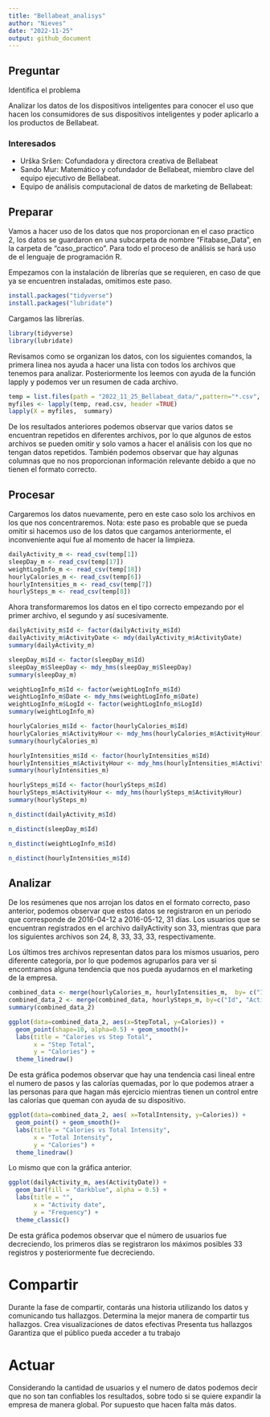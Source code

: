 ```yaml
---
title: "Bellabeat_analisys"
author: "Nieves"
date: "2022-11-25"
output: github_document
---
```


## Preguntar

Identifica el problema

Analizar los datos de los dispositivos inteligentes para conocer el uso que hacen los consumidores de sus dispositivos inteligentes y poder aplicarlo a los productos de Bellabeat.

### Interesados

* Urška Sršen: Cofundadora y directora creativa de Bellabeat
* Sando Mur: Matemático y cofundador de Bellabeat, miembro clave del equipo ejecutivo de Bellabeat.
* Equipo de análisis computacional de datos de marketing de Bellabeat:




##  Preparar

Vamos a hacer uso de los datos que nos proporcionan en el caso practico 2, los datos se guardaron en una subcarpeta de nombre “Fitabase_Data”, en la carpeta de “caso_practico”. Para todo el proceso de análisis se hará uso de el lenguaje de programación R. 

Empezamos con la instalación de librerías que se requieren, en caso de que ya se encuentren instaladas, omitimos este paso.

```r
install.packages("tidyverse")
install.packages("lubridate")
```
Cargamos las librerías.

```r
library(tidyverse)
library(lubridate)

```

Revisamos como se organizan los datos, con los siguientes comandos, la primera linea nos ayuda a hacer una lista con todos los archivos que tenemos para analizar. Posteriormente los leemos con ayuda de la función lapply y podemos ver un resumen de cada archivo.

```r
temp = list.files(path = "2022_11_25_Bellabeat_data/",pattern="*.csv", full.names = T) 
myfiles <- lapply(temp, read.csv, header =TRUE)
lapply(X = myfiles,  summary)
```
De los resultados anteriores podemos observar que varios datos se encuentran repetidos en diferentes archivos, por lo que algunos de estos archivos se pueden omitir y solo vamos a hacer el análisis con los que no tengan datos repetidos. También podemos observar que hay algunas columnas que no nos proporcionan información relevante debido a que no tienen el formato correcto.

## Procesar
Cargaremos los datos nuevamente, pero en este caso solo los archivos en los que nos concentraremos. Nota: este paso es probable que se pueda omitir si hacemos uso de los datos que cargamos anteriormente, el inconveniente aquí fue al momento de hacer la limpieza.

```r
dailyActivity_m <- read_csv(temp[1])
sleepDay_m <- read_csv(temp[17])
weightLogInfo_m <- read_csv(temp[18])
hourlyCalories_m <- read_csv(temp[6])
hourlyIntensities_m <- read_csv(temp[7])
hourlySteps_m <- read_csv(temp[8])
```
Ahora transformaremos los datos en el tipo correcto empezando por el primer archivo, el segundo y así sucesivamente.
```r
dailyActivity_m$Id <- factor(dailyActivity_m$Id)
dailyActivity_m$ActivityDate <- mdy(dailyActivity_m$ActivityDate)
summary(dailyActivity_m)
```
```r
sleepDay_m$Id <- factor(sleepDay_m$Id)
sleepDay_m$SleepDay <- mdy_hms(sleepDay_m$SleepDay)
summary(sleepDay_m)
```

```r
weightLogInfo_m$Id <- factor(weightLogInfo_m$Id)
weightLogInfo_m$Date <- mdy_hms(weightLogInfo_m$Date)
weightLogInfo_m$LogId <- factor(weightLogInfo_m$LogId)
summary(weightLogInfo_m)
```

```r
hourlyCalories_m$Id <- factor(hourlyCalories_m$Id)
hourlyCalories_m$ActivityHour <- mdy_hms(hourlyCalories_m$ActivityHour)
summary(hourlyCalories_m)
```

```r
hourlyIntensities_m$Id <- factor(hourlyIntensities_m$Id)
hourlyIntensities_m$ActivityHour <- mdy_hms(hourlyIntensities_m$ActivityHour)
summary(hourlyIntensities_m)
```

```r
hourlySteps_m$Id <- factor(hourlySteps_m$Id)
hourlySteps_m$ActivityHour <- mdy_hms(hourlySteps_m$ActivityHour)
summary(hourlySteps_m)
```
```r
n_distinct(dailyActivity_m$Id)
```

```r
n_distinct(sleepDay_m$Id)
```

```r
n_distinct(weightLogInfo_m$Id)
```

```r
n_distinct(hourlyIntensities_m$Id)
```


## Analizar
De los resúmenes que nos arrojan los datos en el formato correcto, paso anterior, podemos observar que estos datos se registraron en un periodo que corresponde de 2016-04-12 a 2016-05-12, 31 días. Los usuarios que se encuentran registrados en el archivo dailyActivity son 33, mientras que para los siguientes archivos son 24, 8, 33, 33, 33, respectivamente. 

Los últimos tres  archivos representan datos para los mismos usuarios, pero diferente categoría, por lo que podemos agruparlos para ver si encontramos alguna tendencia que nos pueda ayudarnos en el marketing de la empresa. 

```r
combined_data <- merge(hourlyCalories_m, hourlyIntensities_m,  by= c("Id", "ActivityHour"))
combined_data_2 <- merge(combined_data, hourlySteps_m, by=c("Id", "ActivityHour"))
summary(combined_data_2)
```

```r
ggplot(data=combined_data_2, aes(x=StepTotal, y=Calories)) +
  geom_point(shape=10, alpha=0.5) + geom_smooth()+
  labs(title = "Calories vs Step Total", 
       x = "Step Total",
       y = "Calories") + 
  theme_linedraw()
```
De esta gráfica podemos observar que hay una tendencia casi lineal entre el numero de pasos y las calorías quemadas, por lo que podemos atraer a las personas para que hagan más ejercicio mientras tienen un control entre las calorías que queman con ayuda de su dispositivo. 

```r
ggplot(data=combined_data_2, aes( x=TotalIntensity, y=Calories)) + 
  geom_point() + geom_smooth()+
  labs(title = "Calories vs Total Intensity", 
       x = "Total Intensity",
       y = "Calories") + 
  theme_linedraw()
```
Lo mismo que con la gráfica anterior. 


```r
ggplot(dailyActivity_m, aes(ActivityDate)) + 
  geom_bar(fill = "darkblue", alpha = 0.5) +
  labs(title = "", 
       x = "Activity date",
       y = "Frequency") + 
  theme_classic()
```
De esta gráfica podemos observar que el número de usuarios fue decreciendo, los primeros días se registraron los máximos posibles 33 registros y posteriormente fue decreciendo. 




# Compartir 
Durante la fase de compartir, contarás una historia utilizando los datos y comunicando tus hallazgos.
Determina la mejor manera de compartir tus hallazgos.
Crea visualizaciones de datos efectivas
Presenta tus hallazgos
Garantiza que el público pueda acceder a tu trabajo

# Actuar
Considerando la cantidad de usuarios y el numero de datos podemos decir que no son tan confiables los resultados, sobre todo si se quiere expandir la empresa de manera global. 
Por supuesto que hacen falta más datos.

